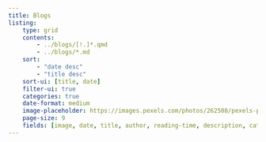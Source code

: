```yaml
---
title: Blogs
listing:
    type: grid
    contents:
        - ../blogs/[!.]*.qmd
        - ../blogs/*.md
    sort:
        - "date desc"
        - "title desc"
    sort-ui: [title, date]
    filter-ui: true
    categories: true
    date-format: medium
    image-placeholder: https://images.pexels.com/photos/262508/pexels-photo-262508.jpeg?auto=compress&amp;cs=tinysrgb&amp;w=1260&amp;h=750&amp;dpr=1 # creative commons license
    page-size: 9
    fields: [image, date, title, author, reading-time, description, categories]
---
```

